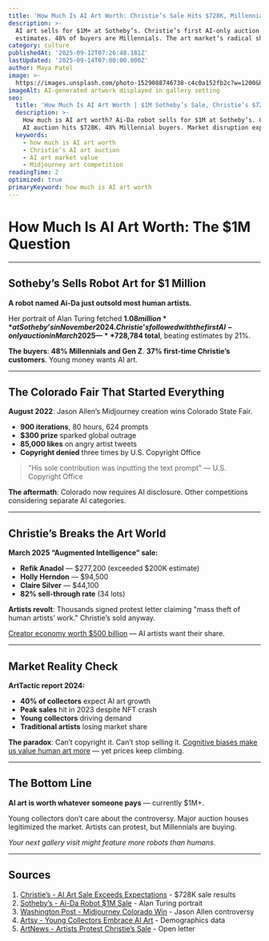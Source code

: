 ```yaml
---
title: 'How Much Is AI Art Worth: Christie’s Sale Hits $728K, Millennials Buy 48%'
description: >-
  AI art sells for $1M+ at Sotheby’s. Christie’s first AI-only auction exceeds 
  estimates. 48% of buyers are Millennials. The art market’s radical shift.
category: culture
publishedAt: '2025-09-12T07:26:48.181Z'
lastUpdated: '2025-09-14T07:00:00.000Z'
author: Maya Patel
image: >-
  https://images.unsplash.com/photo-1529088746738-c4c0a152fb2c?w=1200&h=630&fit=crop
imageAlt: AI-generated artwork displayed in gallery setting
seo:
  title: 'How Much Is AI Art Worth | $1M Sotheby’s Sale, Christie’s $728K 2025'
  description: >-
    How much is AI art worth? Ai-Da robot sells for $1M at Sotheby’s. Christie’s 
    AI auction hits $728K. 48% Millennial buyers. Market disruption explained.
  keywords:
    - how much is AI art worth
    - Christie’s AI art auction
    - AI art market value
    - Midjourney art competition
readingTime: 2
optimized: true
primaryKeyword: how much is AI art worth
---
```

# How Much Is AI Art Worth: The $1M Question

---

## Sotheby’s Sells Robot Art for $1 Million

**A robot named Ai-Da just outsold most human artists.**

Her portrait of Alan Turing fetched **$1.08 million** at Sotheby’s in November 2024. Christie’s followed with the first AI-only auction in March 2025 — **$728,784 total**, beating estimates by 21%.

**The buyers**: **48% Millennials and Gen Z**. **37% first-time Christie’s customers**. Young money wants AI art.

---

## The Colorado Fair That Started Everything

**August 2022**: Jason Allen’s Midjourney creation wins Colorado State Fair.
- **900 iterations**, 80 hours, 624 prompts
- **$300 prize** sparked global outrage
- **85,000 likes** on angry artist tweets
- **Copyright denied** three times by U.S. Copyright Office

> "His sole contribution was inputting the text prompt" — U.S. Copyright Office

**The aftermath**: Colorado now requires AI disclosure. Other competitions considering separate AI categories.

---

## Christie’s Breaks the Art World

**March 2025 “Augmented Intelligence” sale:**
- **Refik Anadol** — $277,200 (exceeded $200K estimate)
- **Holly Herndon** — $94,500
- **Claire Silver** — $44,100
- **82% sell-through rate** (34 lots)

**Artists revolt**: Thousands signed protest letter claiming "mass theft of human artists’ work." Christie’s sold anyway.

[Creator economy worth $500 billion](/culture/creator-economy-hits-500-billion) — AI artists want their share.

---

## Market Reality Check

**ArtTactic report 2024:**
- **40% of collectors** expect AI art growth
- **Peak sales** hit in 2023 despite NFT crash
- **Young collectors** driving demand
- **Traditional artists** losing market share

**The paradox**: Can’t copyright it. Can’t stop selling it. [Cognitive biases make us value human art more](/psychology/your-brain-lies-to-you-cognitive-biases-2025) — yet prices keep climbing.

---

## The Bottom Line

**AI art is worth whatever someone pays** — currently $1M+.

Young collectors don’t care about the controversy. Major auction houses legitimized the market. Artists can protest, but Millennials are buying.

*Your next gallery visit might feature more robots than humans.*

---

## Sources

1. [Christie’s - AI Art Sale Exceeds Expectations](https://www.artnews.com/art-news/market/christies-ai-art-sale-augmented-intelligence-controversy-surpasses-expectations-1234734870/) - $728K sale results
2. [Sotheby’s - Ai-Da Robot $1M Sale](https://www.npr.org/2025/02/17/nx-s1-5296911/christies-ai-art-auction-protests) - Alan Turing portrait
3. [Washington Post - Midjourney Colorado Win](https://www.washingtonpost.com/technology/2022/09/02/midjourney-artificial-intelligence-state-fair-colorado/) - Jason Allen controversy
4. [Artsy - Young Collectors Embrace AI Art](https://www.artsy.net/article/artsy-editorial-ai-art-winning-young-collectors) - Demographics data
5. [ArtNews - Artists Protest Christie’s Sale](https://www.artnews.com/art-news/news/artists-demand-christies-cancels-ai-art-sale-claiming-ai-models-exploit-humans-1234732217/) - Open letter
